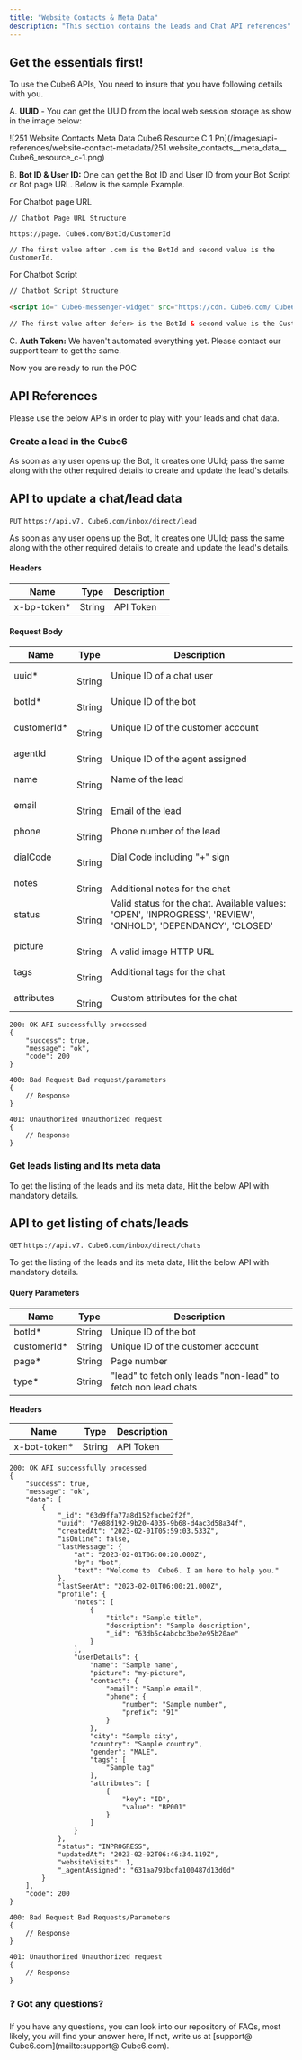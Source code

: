 ```yaml
---
title: "Website Contacts & Meta Data"
description: "This section contains the Leads and Chat API references"
---
```


## **Get the essentials first\!**

To use the  Cube6 APIs, You need to insure that you have following details with you.

A. **UUID** - You can get the UUID from the local web session storage as show in the image below:

![251 Website Contacts Meta Data  Cube6 Resource C 1 Pn](/images/api-references/website-contact-metadata/251.website_contacts__meta_data__ Cube6_resource_c-1.png)

B. **Bot ID & User ID:** One can get the Bot ID and User ID from your Bot Script or Bot page URL. Below is the sample Example.

For Chatbot page URL

```
// Chatbot Page URL Structure

https://page. Cube6.com/BotId/CustomerId

// The first value after .com is the BotId and second value is the CustomerId.
```

For Chatbot Script

```html
// Chatbot Script Structure

<script id=" Cube6-messenger-widget" src="https://cdn. Cube6.com/ Cube6.js" defer>BotId,CustomerId</script>

// The first value after defer> is the BotId & second value is the CustomerId.
```

C. **Auth Token:** We haven't automated everything yet. Please contact our support team to get the same.

Now you are ready to run the POC

## **API References**

Please use the below APIs in order to play with your leads and chat data.

### **Create a lead in the  Cube6**

As soon as any user opens up the Bot, It creates one UUId; pass the same along with the other required details to create and update the lead's details.

## **API to update a chat/lead data**

`PUT` `https://api.v7. Cube6.com/inbox/direct/lead`

As soon as any user opens up the Bot, It creates one UUId; pass the same along with the other required details to create and update the lead's details.

#### **Headers**

| **Name**     | **Type** | **Description** |
| ------------ | -------- | --------------- |
| x-bp-token\* | String   | API Token       |

#### **Request Body**

| **Name**     | **Type**     | **Description**                                                                                               |
| ------------ | ------------ | ------------------------------------------------------------------------------------------------------------- |
| uuid\*       | <br />String | Unique ID of a chat user                                                                                      |
| botId\*      | <br />String | Unique ID of the bot                                                                                          |
| customerId\* | <br />String | Unique ID of the customer account                                                                             |
| agentId      | <br />String | <br />Unique ID of the agent assigned                                                                         |
| name         | <br />String | Name of the lead                                                                                              |
| email        | <br />String | <br />Email of the lead                                                                                       |
| phone        | <br />String | Phone number of the lead                                                                                      |
| dialCode     | <br />String | Dial Code including "\+" sign                                                                                 |
| notes        | <br />String | <br />Additional notes for the chat                                                                           |
| status       | <br />String | Valid status for the chat. Available values: 'OPEN', 'INPROGRESS', 'REVIEW', 'ONHOLD', 'DEPENDANCY', 'CLOSED' |
| picture      | <br />String | <br />A valid image HTTP URL                                                                                  |
| tags         | <br />String | Additional tags for the chat                                                                                  |
| attributes   | <br />String | Custom attributes for the chat                                                                                |

<CodeGroup>

```
200: OK API successfully processed
{
    "success": true,
    "message": "ok",
    "code": 200
}
```


```
400: Bad Request Bad request/parameters
{
    // Response
}
```


```
401: Unauthorized Unauthorized request
{
    // Response
}
```

</CodeGroup>

### **Get leads listing and Its meta data**

To get the listing of the leads and its meta data, Hit the below API with mandatory details.

## **API to get listing of chats/leads**

`GET` `https://api.v7. Cube6.com/inbox/direct/chats`

To get the listing of the leads and its meta data, Hit the below API with mandatory details.

#### **Query Parameters**

| **Name**     | **Type** | **Description**                                                |
| ------------ | -------- | -------------------------------------------------------------- |
| botId\*      | String   | Unique ID of the bot                                           |
| customerId\* | String   | Unique ID of the customer account                              |
| page\*       | String   | Page number                                                    |
| type\*       | String   | "lead" to fetch only leads  "non-lead" to fetch non lead chats |

**Headers**

| **Name**      | **Type** | **Description** |
| ------------- | -------- | --------------- |
| x-bot-token\* | String   | API Token       |

<CodeGroup>

```
200: OK API successfully processed
{
    "success": true,
    "message": "ok",
    "data": [
        {
            "_id": "63d9ffa77a8d152facbe2f2f",
            "uuid": "7e88d192-9b20-4035-9b68-d4ac3d58a34f",
            "createdAt": "2023-02-01T05:59:03.533Z",
            "isOnline": false,
            "lastMessage": {
                "at": "2023-02-01T06:00:20.000Z",
                "by": "bot",
                "text": "Welcome to  Cube6. I am here to help you."
            },
            "lastSeenAt": "2023-02-01T06:00:21.000Z",
            "profile": {
                "notes": [
                    {
                        "title": "Sample title",
                        "description": "Sample description",
                        "_id": "63db5c4abcbc3be2e95b20ae"
                    }
                ],
                "userDetails": {
                    "name": "Sample name",
                    "picture": "my-picture",
                    "contact": {
                        "email": "Sample email",
                        "phone": {
                            "number": "Sample number",
                            "prefix": "91"
                        }
                    },
                    "city": "Sample city",
                    "country": "Sample country",
                    "gender": "MALE",
                    "tags": [
                        "Sample tag"
                    ],
                    "attributes": [
                        {
                            "key": "ID",
                            "value": "BP001"
                        }
                    ]
                }
            },
            "status": "INPROGRESS",
            "updatedAt": "2023-02-02T06:46:34.119Z",
            "websiteVisits": 1,
            "_agentAssigned": "631aa793bcfa100487d13d0d"
        }
    ],
    "code": 200
}
```


```
400: Bad Request Bad Requests/Parameters
{
    // Response
}
```


```
401: Unauthorized Unauthorized request
{
    // Response
}
```

</CodeGroup>

### **❓ Got any questions?**

If you have any questions, you can look into our repository of FAQs, most likely, you will find your answer here, If not, write us at [support@ Cube6.com](mailto:support@ Cube6.com).